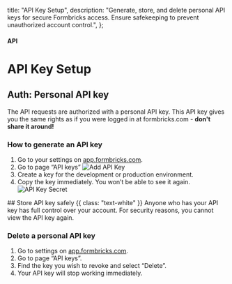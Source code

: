

  title: "API Key Setup",
  description:
    "Generate, store, and delete personal API keys for secure Formbricks access. Ensure safekeeping to prevent unauthorized account control.",
};

#### API

# API Key Setup

## Auth: Personal API key

The API requests are authorized with a personal API key. This API key gives you the same rights as if you were logged in at formbricks.com - **don't share it around!**

### How to generate an API key

1. Go to your settings on [app.formbricks.com](https://app.formbricks.com).
2. Go to page “API keys”
   <Image src={AddApiKey} alt="Add API Key" quality="100" className="rounded-lg max-w-full sm:max-w-3xl" />
3. Create a key for the development or production environment.
4. Copy the key immediately. You won’t be able to see it again.
   <Image
     src={ApiKeySecret}
     alt="API Key Secret"
     quality="100"
     className="rounded-lg max-w-full sm:max-w-3xl"
   />

<Note>
  ## Store API key safely {{ class: "text-white" }}
  Anyone who has your API key has full control over your account. For security reasons, you cannot view the API
  key again.
</Note>

### Delete a personal API key

1. Go to settings on [app.formbricks.com](https://app.formbricks.com/).
2. Go to page “API keys”.
3. Find the key you wish to revoke and select “Delete”.
4. Your API key will stop working immediately.
